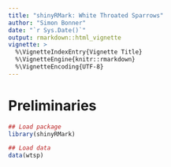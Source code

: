 ```yaml
---
title: "shinyRMark: White Throated Sparrows"
author: "Simon Bonner"
date: "`r Sys.Date()`"
output: rmarkdown::html_vignette
vignette: >
  %\VignetteIndexEntry{Vignette Title}
  %\VignetteEngine{knitr::rmarkdown}
  %\VignetteEncoding{UTF-8}
---
```


# Preliminaries
```r
## Load package
library(shinyRMark)

## Load data
data(wtsp)
```

